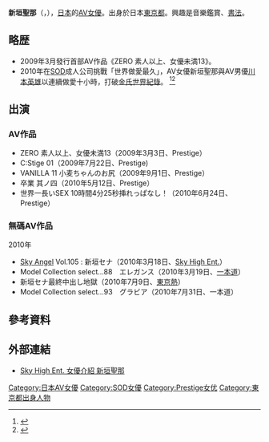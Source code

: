{{AV女優|
|モデル名=新垣　セナ
|ふりがな=あらがき　せな
|画像ファイル=
|別名=にいがき　せな
|愛称=
|生年=1989
|生月=11
|生日=21
|出身地={{JPN}}・[[東京都|東京都]]
|血液型=O
|時点=2009年12月
|身長=156
|体重=
|バスト=86
|ウエスト=58
|ヒップ=88
|カップ=
|股下=
|靴=
|身体備考=
|デビュー=2009年
|ジャンル=[[色情片|色情片]]
|AV出演期間=2009年 - 
|活動備考=
|他の活動=
|その他=
}}
'''新垣聖那'''（{{lang-ja|新垣セナ}}，{{bd|1989年|11月21日|||X新垣}}），[[日本|日本]]的[[AV女優|AV女優]]。出身於日本[[東京都|東京都]]。興趣是音樂鑑賞、[[書法|書法]]。

== 略歴 ==
*2009年3月發行首部AV作品《ZERO 素人以上、女優未満13》。
*2010年在[[Soft_On_Demand|SOD]]成人公司挑戰「世界做愛最久」，AV女優新垣聖那與AV男優[[川本英雄|川本英雄]]以連續做愛十小時，打破[[金氏世界紀錄|金氏世界紀錄]]。 <ref>{{cite web|title=日AV男女挑戰最長做愛　10小時破紀錄！|url=http://www.nownews.com/2010/04/13/545-2590940.htm|publisher=[http://www.nownews.com/ 今日新聞網]|date=2010-04-13|accessdate=2011-01-06|archive-date=2011-07-20|archive-url=https://web.archive.org/web/20110720074900/http://www.nownews.com/2010/04/13/545-2590940.htm|dead-url=no}}</ref><ref>{{cite web|title=勇者 - 川本英雄|url=http://avno1.com/?action-channel-name-viewblogitem-itemid-4193|author=一劍浣春秋|publisher=[http://avno1.com/ avno1.com]|date=2010-04-13|accessdate=2011-01-06|archive-url=https://web.archive.org/web/20100818044146/http://avno1.com/?action-channel-name-viewblogitem-itemid-4193|archive-date=2010-08-18|dead-url=yes}}</ref>

== 出演 ==
=== AV作品 ===
* ZERO 素人以上、女優未満13（2009年3月3日、Prestige）
* C:Stige 01（2009年7月22日、Prestige)              
* VANILLA 11 小麦ちゃんのお尻（2009年9月1日、Prestige）
* 卒業 其ノ四（2010年5月12日、Prestige）
* 世界一長いSEX 10時間4分25秒挿れっぱなし！（2010年6月24日、Prestige）

=== 無碼AV作品 ===
;2010年
* [[Sky_Angel|Sky Angel]] Vol.105 : 新垣セナ（2010年3月18日、[[Sky_High_Ent.|Sky High Ent.]]）
* Model Collection select...88　エレガンス（2010年3月19日、[[一本道|一本道]]）
* 新垣セナ最終中出し地獄（2010年7月9日、[[東京熱|東京熱]]）
* Model Collection select...93　グラビア（2010年7月31日、一本道）

== 參考資料 ==
<references/>

== 外部連結 ==
* [https://web.archive.org/web/20101020000333/http://skyhighpremium.com/actress/catid_4-itemid_1108.html Sky High Ent. 女優介紹 新垣聖那]

{{DEFAULTSORT:Aragaki Sena}}
[[Category:日本AV女優|Category:日本AV女優]]
[[Category:SOD女優|Category:SOD女優]]
[[Category:Prestige女优|Category:Prestige女优]]
[[Category:東京都出身人物|Category:東京都出身人物]]


{{Pornstar-stub}}